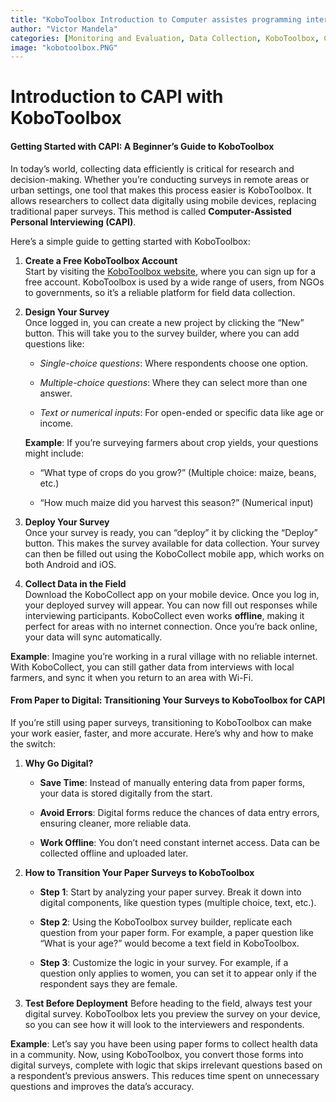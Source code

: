 ```yaml
---
title: "KoboToolbox Introduction to Computer assistes programming interface(CAPI)"
author: "Victor Mandela"
categories: [Monitoring and Evaluation, Data Collection, KoboToolbox, CAPI]
image: "kobotoolbox.PNG"
---
```


# **Introduction to CAPI with KoboToolbox**

#### **Getting Started with CAPI: A Beginner's Guide to KoboToolbox**

In today’s world, collecting data efficiently is critical for research and decision-making. Whether you’re conducting surveys in remote areas or urban settings, one tool that makes this process easier is KoboToolbox. It allows researchers to collect data digitally using mobile devices, replacing traditional paper surveys. This method is called **Computer-Assisted Personal Interviewing (CAPI)**.

Here’s a simple guide to getting started with KoboToolbox:

1.  **Create a Free KoboToolbox Account**\
    Start by visiting the [KoboToolbox website](https://www.kobotoolbox.org/), where you can sign up for a free account. KoboToolbox is used by a wide range of users, from NGOs to governments, so it’s a reliable platform for field data collection.

2.  **Design Your Survey**\
    Once logged in, you can create a new project by clicking the “New” button. This will take you to the survey builder, where you can add questions like:

    -   *Single-choice questions*: Where respondents choose one option.

    -   *Multiple-choice questions*: Where they can select more than one answer.

    -   *Text or numerical inputs*: For open-ended or specific data like age or income.

    **Example**: If you’re surveying farmers about crop yields, your questions might include:

    -   "What type of crops do you grow?" (Multiple choice: maize, beans, etc.)

    -   "How much maize did you harvest this season?" (Numerical input)

3.  **Deploy Your Survey**\
    Once your survey is ready, you can “deploy” it by clicking the “Deploy” button. This makes the survey available for data collection. Your survey can then be filled out using the KoboCollect mobile app, which works on both Android and iOS.

4.  **Collect Data in the Field**\
    Download the KoboCollect app on your mobile device. Once you log in, your deployed survey will appear. You can now fill out responses while interviewing participants. KoboCollect even works **offline**, making it perfect for areas with no internet connection. Once you’re back online, your data will sync automatically.

**Example**: Imagine you’re working in a rural village with no reliable internet. With KoboCollect, you can still gather data from interviews with local farmers, and sync it when you return to an area with Wi-Fi.

#### **From Paper to Digital: Transitioning Your Surveys to KoboToolbox for CAPI**

If you're still using paper surveys, transitioning to KoboToolbox can make your work easier, faster, and more accurate. Here’s why and how to make the switch:

1.  **Why Go Digital?**

    -   **Save Time**: Instead of manually entering data from paper forms, your data is stored digitally from the start.

    -   **Avoid Errors**: Digital forms reduce the chances of data entry errors, ensuring cleaner, more reliable data.

    -   **Work Offline**: You don’t need constant internet access. Data can be collected offline and uploaded later.

2.  **How to Transition Your Paper Surveys to KoboToolbox**

    -   **Step 1**: Start by analyzing your paper survey. Break it down into digital components, like question types (multiple choice, text, etc.).

    -   **Step 2**: Using the KoboToolbox survey builder, replicate each question from your paper form. For example, a paper question like "What is your age?" would become a text field in KoboToolbox.

    -   **Step 3**: Customize the logic in your survey. For example, if a question only applies to women, you can set it to appear only if the respondent says they are female.

3.  **Test Before Deployment** Before heading to the field, always test your digital survey. KoboToolbox lets you preview the survey on your device, so you can see how it will look to the interviewers and respondents.

**Example**: Let’s say you have been using paper forms to collect health data in a community. Now, using KoboToolbox, you convert those forms into digital surveys, complete with logic that skips irrelevant questions based on a respondent's previous answers. This reduces time spent on unnecessary questions and improves the data's accuracy.

